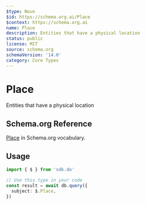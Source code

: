 ```yaml
---
$type: Noun
$id: https://schema.org.ai/Place
$context: https://schema.org.ai
name: Place
description: Entities that have a physical location
status: public
license: MIT
source: schema.org
schemaVersion: '14.0'
category: Core Types
---
```


# Place

Entities that have a physical location

## Schema.org Reference

[Place](https://schema.org/Place) in Schema.org vocabulary.

## Usage

```typescript
import { $ } from 'sdk.do'

// Use this type in your code
const result = await db.query({
  subject: $.Place,
})
```
